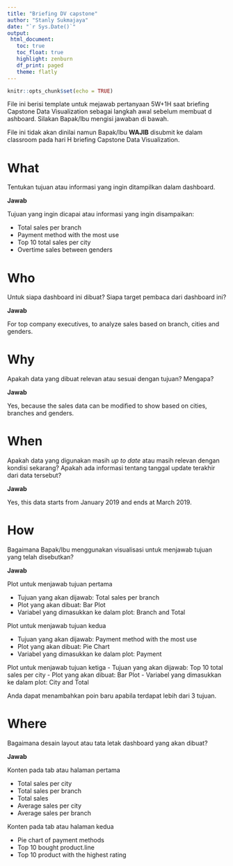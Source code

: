 ```yaml
---
title: "Briefing DV capstone"
author: "Stanly Sukmajaya"
date: "`r Sys.Date()`"
output: 
 html_document:
   toc: true
   toc_float: true
   highlight: zenburn
   df_print: paged
   theme: flatly
---
```


```r
knitr::opts_chunk$set(echo = TRUE)
```

File ini berisi template untuk mejawab pertanyaan 5W+1H saat briefing Capstone Data Visualization sebagai langkah awal sebelum membuat d ashboard. Silakan Bapak/Ibu mengisi jawaban di bawah. 

File ini tidak akan dinilai namun Bapak/Ibu **WAJIB** disubmit ke dalam classroom pada hari H briefing Capstone Data Visualization.

# What

Tentukan tujuan atau informasi yang ingin ditampilkan dalam dashboard.

**Jawab**

Tujuan yang ingin dicapai atau informasi yang ingin disampaikan:

- Total sales per branch
- Payment method with the most use
- Top 10 total sales per city
- Overtime sales between genders

# Who

Untuk siapa dashboard ini dibuat? Siapa target pembaca dari dashboard ini?

**Jawab**

For top company executives, to analyze sales based on branch, cities and genders.

# Why

Apakah data yang dibuat relevan atau sesuai dengan tujuan? Mengapa?

**Jawab**

Yes, because the sales data can be modified to show based on cities, branches and genders.

# When

Apakah data yang digunakan masih *up to date* atau masih relevan dengan kondisi sekarang? Apakah ada informasi tentang tanggal update terakhir dari data tersebut?

**Jawab**

Yes, this data starts from January 2019 and ends at March 2019.


# How

Bagaimana Bapak/Ibu menggunakan visualisasi untuk menjawab tujuan yang telah disebutkan? 

**Jawab**

Plot untuk menjawab tujuan pertama

- Tujuan yang akan dijawab: Total sales per branch
- Plot yang akan dibuat: Bar Plot
- Variabel yang dimasukkan ke dalam plot: Branch and Total


Plot untuk menjawab tujuan kedua

- Tujuan yang akan dijawab: Payment method with the most use
- Plot yang akan dibuat: Pie Chart
- Variabel yang dimasukkan ke dalam plot: Payment


Plot untuk menjawab tujuan ketiga
- Tujuan yang akan dijawab: Top 10 total sales per city
- Plot yang akan dibuat: Bar Plot
- Variabel yang dimasukkan ke dalam plot: City and Total


Anda dapat menambahkan poin baru apabila terdapat lebih dari 3 tujuan.

# Where

Bagaimana desain layout atau tata letak dashboard yang akan dibuat?

**Jawab**

Konten pada tab atau halaman pertama

- Total sales per city
- Total sales per branch
- Total sales
- Average sales per city
- Average sales per branch

Konten pada tab atau halaman kedua

- Pie chart of payment methods
- Top 10 bought product.line
- Top 10 product with the highest rating

